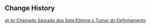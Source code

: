 {{Genius Invokation TCG Stage
|title        = Withering Eradication
|type         = Adventure Challenge
|group        = Open World Match
|character    = Farahnaz
|requirement  = 9
|location     = Sumeru
|introduction = The Withering is a common sight in the forest. Should you encounter it, please do your best to remove it post-haste.<br>{{Color|bp|Special Rule - Withering Corrosion: After your opponent uses a Skill, remove 1 Candle of Life point. Once all 4 Candle of Life points are depleted, you lose the match.}}
|objective_1  = Achieve victory
|reward_1     = Player EXP*330;Lucky Coin*350
|objective_2  = Achieve victory within 5 Rounds
|reward_2     = Lucky Coin*700
|objective_3  = Trigger 2 Elemental Reactions
|reward_3     = Lucky Coin*700
|lineup       = Hydro Slime;Electro Slime;Hydro Slime;Electro Slime
|reserve      = Hydro Slime;Electro Slime
|support      = Withering Corrosion
}}

==Change History==
{{Change History|3.3}}

[[pt-br:Chamado Sagrado dos Sete:Elimine o Tumor do Definhamento]]